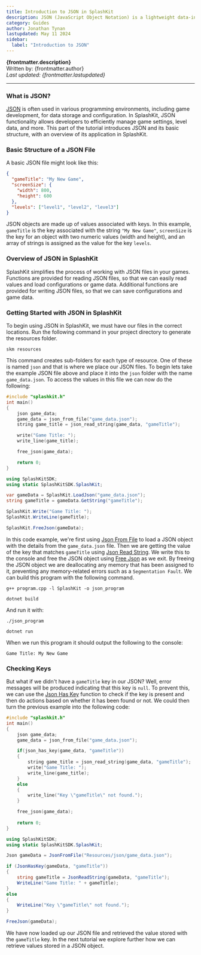 ```yaml
---
title: Introduction to JSON in SplashKit
description: JSON (JavaScript Object Notation) is a lightweight data-interchange format. It is easy for humans to read and write, and for machines to parse and generate.
category: Guides
author: Jonathan Tynan
lastupdated: May 11 2024
sidebar:
  label: "Introduction to JSON"
---
```



**{frontmatter.description}**  
Written by: {frontmatter.author}  
_Last updated: {frontmatter.lastupdated}_

---

### What is JSON?

[JSON](/api/json/) is often used in various programming environments, including game development, for data storage and configuration. In SplashKit, JSON functionality allows developers to efficiently manage game settings, level data, and more. This part of the tutorial introduces JSON and its basic structure, with an overview of its application in SplashKit.

### Basic Structure of a JSON File

A basic JSON file might look like this:

```json
{
  "gameTitle": "My New Game",
  "screenSize": {
    "width": 800,
    "height": 600
  },
  "levels": ["level1", "level2", "level3"]
}
```

JSON objects are made up of values associated with keys. In this example, `gameTitle` is the key associated with the string `"My New Game"`, `screenSize` is the key for an object with two numeric values (width and height), and an array of strings is assigned as the value for the key `levels`.

### Overview of JSON in SplashKit

SplashKit simplifies the process of working with JSON files in your games. Functions are provided for reading JSON files, so that we can easily read values and load configurations or game data. Additional functions are provided for writing JSON files, so that we can save configurations and game data.

### Getting Started with JSON in SplashKit

To begin using JSON in SplashKit, we must have our files in the correct locations. Run the following command in your project directory to generate the resources folder.

```shell
skm resources
```

This command creates sub-folders for each type of resource. One of these is named `json` and that is where we place our JSON files. To begin lets take the example JSON file above and place it into the `json` folder with the name `game_data.json`. To access the values in this file we can now do the following:

<Tabs syncKey="code-language">
  <TabItem label="C++">

  ```cpp
  #include "splashkit.h"
  int main()
  {
      json game_data;
      game_data = json_from_file("game_data.json");
      string game_title = json_read_string(game_data, "gameTitle");

      write("Game Title: ");
      write_line(game_title);

      free_json(game_data);

      return 0;
  }
  ```

  </TabItem>
  
  <TabItem label="C#">

  ```csharp
  using SplashKitSDK;
  using static SplashKitSDK.SplashKit;

  var gameData = SplashKit.LoadJson("game_data.json");
  string gameTitle = gameData.GetString("gameTitle");

  SplashKit.Write("Game Title: ");
  SplashKit.WriteLine(gameTitle);

  SplashKit.FreeJson(gameData);
  ```

  </TabItem>
</Tabs>


In this code example, we're first using [Json From File](/api/json/#json-from-file) to load a JSON object with the details from the `game_data.json` file.
Then we are getting the value of the key that matches `gameTitle` using [Json Read String](/api/json/#json-read-string). We write this to the console and free the JSON object using [Free Json](/api/json/#free-json) as we exit. By freeing the JSON object we are deallocating any memory that has been assigned to it, preventing any memory-related errors such as a `Segmentation Fault`. We can build this program with the following command.

<Tabs syncKey="code-language">
  <TabItem label="C++">

  ```shell
  g++ program.cpp -l SplashKit -o json_program
  ```

  </TabItem>

  <TabItem label="C#">

  ```shell
  dotnet build
  ```

  </TabItem>

  </Tabs>

 



And run it with:

<Tabs syncKey="code-language">
  <TabItem label="C++">

  ```shell
  ./json_program
  ```
  
  </TabItem>

  <TabItem label="C#">

  ```shell
  dotnet run
  ```
  
  </TabItem>
  
</Tabs>

When we run this program it should output the following to the console:

```plaintext
Game Title: My New Game
```

### Checking Keys

But what if we didn't have a `gameTitle` key in our JSON? Well, error messages will be produced indicating that this key is `null`. To prevent this, we can use the [Json Has Key](/api/json/#json-has-key) function to check if the key is present and then do actions based on whether it has been found or not. We could then turn the previous example into the following code:

<Tabs syncKey="code-language">
  <TabItem label="C++">

  ```cpp
  #include "splashkit.h"
  int main()
  {
      json game_data;
      game_data = json_from_file("game_data.json");

      if(json_has_key(game_data, "gameTitle"))
      {
          string game_title = json_read_string(game_data, "gameTitle");
          write("Game Title: ");
          write_line(game_title);
      }
      else
      {
          write_line("Key \"gameTitle\" not found.");
      }

      free_json(game_data);
      
      return 0;
  }
  ```

  </TabItem>

  <TabItem label="C#">

  ```csharp
  using SplashKitSDK;
  using static SplashKitSDK.SplashKit;

  Json gameData = JsonFromFile("Resources/json/game_data.json");

  if (JsonHasKey(gameData, "gameTitle"))
  {
      string gameTitle = JsonReadString(gameData, "gameTitle");
      WriteLine("Game Title: " + gameTitle);
  }
  else
  {
      WriteLine("Key \"gameTitle\" not found.");
  }

  FreeJson(gameData);
  ```

  </TabItem>
</Tabs>

We have now loaded up our JSON file and retrieved the value stored with the `gameTitle` key. In the next tutorial we explore further how we can retrieve values stored in a JSON object.
